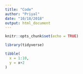 ```yaml
---
title: "Code"
author: "Priyal"
date: "10/18/2018"
output: html_document
---
```


```r
knitr::opts_chunk$set(echo = TRUE)
```

```r
library(tidyverse)

tibble(
  x = 1:10,
  y = x+2
)

```
